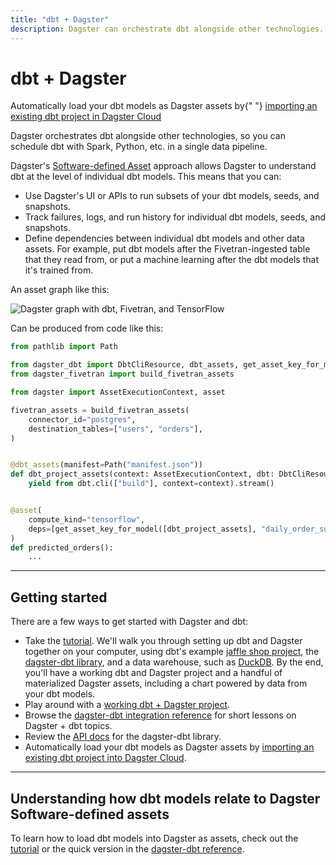 ```yaml
---
title: "dbt + Dagster"
description: Dagster can orchestrate dbt alongside other technologies.
---
```


# dbt + Dagster

<Note>
  Automatically load your dbt models as Dagster assets by{" "}
  <a href="https://dagster.cloud/signup?next=/prod/getting-started%3Ftab%3Dimport_dbt_core_project%26serverless%3D1">
    importing an existing dbt project in Dagster Cloud
  </a>
</Note>

Dagster orchestrates dbt alongside other technologies, so you can schedule dbt with Spark, Python, etc. in a single data pipeline.

Dagster's [Software-defined Asset](/concepts/assets/software-defined-assets) approach allows Dagster to understand dbt at the level of individual dbt models. This means that you can:

- Use Dagster's UI or APIs to run subsets of your dbt models, seeds, and snapshots.
- Track failures, logs, and run history for individual dbt models, seeds, and snapshots.
- Define dependencies between individual dbt models and other data assets. For example, put dbt models after the Fivetran-ingested table that they read from, or put a machine learning after the dbt models that it's trained from.

An asset graph like this:

<!-- ![Dagster graph with dbt, Fivetran, and TensorFlow](/images/integrations/dbt/dagster-dbt-fivetran-tensorflow.png) -->

<Image
alt="Dagster graph with dbt, Fivetran, and TensorFlow"
src="/images/integrations/dbt/dagster-dbt-fivetran-tensorflow.png"
width={1834}
height={1220}
/>

Can be produced from code like this:

```python file=/integrations/dbt/potemkin_dag_for_cover_image.py startafter=start endbefore=end
from pathlib import Path

from dagster_dbt import DbtCliResource, dbt_assets, get_asset_key_for_model
from dagster_fivetran import build_fivetran_assets

from dagster import AssetExecutionContext, asset

fivetran_assets = build_fivetran_assets(
    connector_id="postgres",
    destination_tables=["users", "orders"],
)


@dbt_assets(manifest=Path("manifest.json"))
def dbt_project_assets(context: AssetExecutionContext, dbt: DbtCliResource):
    yield from dbt.cli(["build"], context=context).stream()


@asset(
    compute_kind="tensorflow",
    deps=[get_asset_key_for_model([dbt_project_assets], "daily_order_summary")],
)
def predicted_orders():
    ...
```

---

## Getting started

There are a few ways to get started with Dagster and dbt:

- Take the [tutorial](/integrations/dbt/using-dbt-with-dagster). We'll walk you through setting up dbt and Dagster together on your computer, using dbt's example [jaffle shop project](https://github.com/dbt-labs/jaffle_shop), the [dagster-dbt library](/\_apidocs/libraries/dagster-dbt), and a data warehouse, such as [DuckDB](https://duckdb.org/). By the end, you'll have a working dbt and Dagster project and a handful of materialized Dagster assets, including a chart powered by data from your dbt models.
- Play around with a [working dbt + Dagster project](https://github.com/dagster-io/dagster/tree/master/examples/assets_dbt_python).
- Browse the [dagster-dbt integration reference](/integrations/dbt/reference) for short lessons on Dagster + dbt topics.
- Review the [API docs](/\_apidocs/libraries/dagster-dbt) for the dagster-dbt library.
- Automatically load your dbt models as Dagster assets by [importing an existing dbt project into Dagster Cloud](https://dagster.cloud/signup?next=/prod/getting-started%3Ftab%3Dimport_dbt_core_project%26serverless%3D1).

---

## Understanding how dbt models relate to Dagster Software-defined assets

<DbtModelAssetExplanation />

To learn how to load dbt models into Dagster as assets, check out the [tutorial](/integrations/dbt/using-dbt-with-dagster) or the quick version in the [dagster-dbt reference](/integrations/dbt/reference#loading-dbt-models-from-a-dbt-project).
